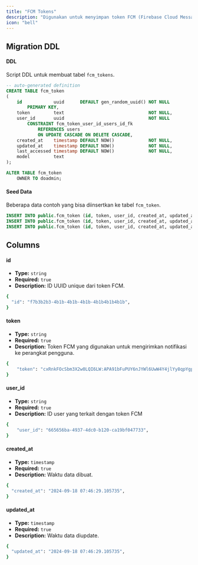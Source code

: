 ```yaml
---
title: "FCM Tokens"
description: "Digunakan untuk menyimpan token FCM (Firebase Cloud Messaging) yang digunakan untuk mengirimkan notifikasi ke perangkat pengguna."
icon: "bell"
---
```


## Migration DDL

#### DDL

Script DDL untuk membuat tabel `fcm_tokens`.

```sql
-- auto-generated definition
CREATE TABLE fcm_token
(
    id            uuid      DEFAULT gen_random_uuid() NOT NULL
        PRIMARY KEY,
    token         text                                NOT NULL,
    user_id       uuid                                NOT NULL
        CONSTRAINT fcm_token_user_id_users_id_fk
            REFERENCES users
            ON UPDATE CASCADE ON DELETE CASCADE,
    created_at    timestamp DEFAULT NOW()             NOT NULL,
    updated_at    timestamp DEFAULT NOW()             NOT NULL,
    last_accessed timestamp DEFAULT NOW()             NOT NULL,
    model         text
);

ALTER TABLE fcm_token
    OWNER TO doadmin;


```

#### Seed Data

Beberapa data contoh yang bisa diinsertkan ke tabel `fcm_token`.

```sql
INSERT INTO public.fcm_token (id, token, user_id, created_at, updated_at, last_accessed, model) VALUES ('99abcfb4-30a5-45f0-b825-86e26cc39195', 'cxRnkFOcSbm3X2w0LQI6LW:APA91bFuPUY6nJYWl6UwW4Y4jlYy8qpYgpokcis8db9YrTF28Eh6vPtKYSBJ48Ed03tPDk5vBUPbyqrjasvp897GQiJAyQ2ZU5xC0Fvj24woqjhVyciTBk6bWZBrAN_hresK-zGEeZLz', '665656ba-4937-4dc0-b120-ca19bf047733', '2024-09-18 07:46:29.105735', '2024-09-18 07:46:29.105735', '2024-09-18 07:49:35.993000', 'V816.0.3.0.TKEIDXM REL  fleur unknown POCO fleur 2201117PG');
INSERT INTO public.fcm_token (id, token, user_id, created_at, updated_at, last_accessed, model) VALUES ('a86f6ec9-6560-4c13-b0a4-22a171c1be74', 'en16ze59mE_Lrj7Q_givnA:APA91bH4CQ1ACSQ7MGh7VyMg5M1rk5FuaYpbNTd4ASSAGMGpxkU8ydMlOjU0O5rVDXBwB3Vz-ZSfPUb1guAjaNNnVGHpbVdN5vp4ThczBUlPY2AoN1IHXrpyRq8Wft-DqSmvWBHGiCqy', 'cb4292f2-fc77-4fa2-950d-f2a98e3b1bb7', '2024-08-31 06:00:50.835892', '2024-08-31 06:00:50.835892', '2024-09-09 02:07:22.021000', 'iPhone 16.7.10 iPhone true Darwin LibraaO 22.6.0 Darwin Kernel Version 22.6.0: Tue Jul  2 20:47:35 PDT 2024; root:xnu-8796.142.1.703.8~1/RELEASE_ARM64_T8015 iPhone10,3');
INSERT INTO public.fcm_token (id, token, user_id, created_at, updated_at, last_accessed, model) VALUES ('c71e75ae-a037-452f-95de-2427704a1e30', 'ec_bFK0aSyGkVpu78vQRjS:APA91bE_KJcj9-JdMfluezRiBRMQ26gGe97-DT8yfZBx_gSXXWfNYWJANpglluuj7qndX6yzMKqdRNC4TIUmxzM6hHGKK4OQTOxFkz0ogz6M8m5_UXlJyZxo5fZx-wrPx5_5oWQz4a9w', 'fcd8c164-4b9d-4e73-9360-fa388fbce2e3', '2024-09-06 05:05:48.409129', '2024-09-06 05:05:48.409129', '2024-09-08 09:11:05.945000', 'V816.0.4.0.UGPIDXM REL  gust unknown Redmi gust 23108RN04Y');
```

## Columns

#### id

- **Type:** `string`
- **Required:** `true`
- **Description:** ID UUID unique dari token FCM.

```bash
{
  "id": "f7b3b2b3-4b1b-4b1b-4b1b-4b1b4b1b4b1b",
}
```

#### token

- **Type:** `string`
- **Required:** `true`
- **Description:** Token FCM yang digunakan untuk mengirimkan notifikasi ke perangkat pengguna.

```bash
{
    "token": "cxRnkFOcSbm3X2w0LQI6LW:APA91bFuPUY6nJYWl6UwW4Y4jlYy8qpYgpokcis8db9YrTF28Eh6vPtKYSBJ48Ed03tPDk5vBUPbyqrjasvp897GQiJAyQ2ZU5xC0Fvj24woqjhVyciTBk6bWZBrAN_hresK-zGEeZLz",
}
```

#### user_id

- **Type:** `string`
- **Required:** `true`
- **Description:** ID user yang terkait dengan token FCM

```bash
{
    "user_id": "665656ba-4937-4dc0-b120-ca19bf047733",
}
```

#### created_at

- **Type:** `timestamp`
- **Required:** `true`
- **Description:** Waktu data dibuat.

```bash
{
  "created_at": "2024-09-18 07:46:29.105735",
}
```

#### updated_at

- **Type:** `timestamp`
- **Required:** `true`
- **Description:** Waktu data diupdate.

```bash
{
  "updated_at": "2024-09-18 07:46:29.105735",
}
```
